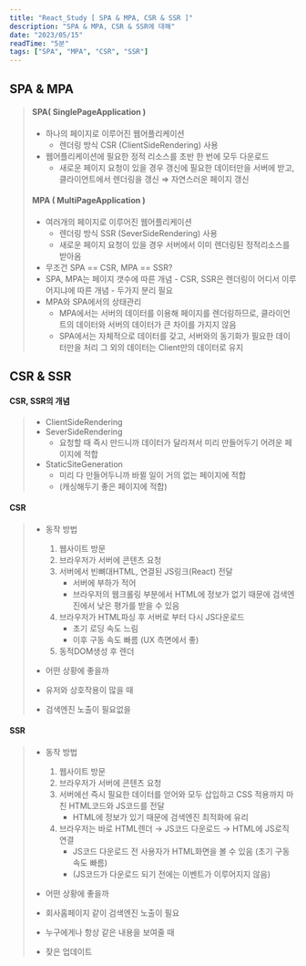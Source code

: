 ```yaml
---
title: "React_Study [ SPA & MPA, CSR & SSR ]"
description: "SPA & MPA, CSR & SSR에 대해"
date: "2023/05/15"
readTime: "5분"
tags: ["SPA", "MPA", "CSR", "SSR"]
---
```


## SPA & MPA

> #### SPA( SinglePageApplication )
>
> - 하나의 페이지로 이루어진 웹어플리케이션
>   - 렌더링 방식 CSR (ClientSideRendering) 사용
> - 웹어플리케이션에 필요한 정적 리소스를 초반 한 번에 모두 다운로드
>   - 새로운 페이지 요청이 있을 경우 갱신에 필요한 데이터만을 서버에 받고,
>     클라이언트에서 렌더링을 갱신 ⇒ 자연스러운 페이지 갱신
>
> #### MPA ( MultiPageApplication )
>
> - 여러개의 페이지로 이루어진 웹어플리케이션
>   - 렌더링 방식 SSR (SeverSideRendering) 사용
>   - 새로운 페이지 요청이 있을 경우 서버에서 이미 렌더링된 정적리소스를 받아옴
> - 무조건 SPA == CSR, MPA == SSR?
> - SPA, MPA는 페이지 갯수에 따른 개념 - CSR, SSR은 렌더링이 어디서 이루어지냐에 따른 개념 - 두가지 분리 필요
> - MPA와 SPA에서의 상태관리
>   - MPA에서는 서버의 데이터를 이용해 페이지를 렌더링하므로,
>     클라이언트의 데이터와 서버의 데이터가 큰 차이를 가지지 않음
>   - SPA에서는 자체적으로 데이터를 갖고, 서버와의 동기화가 필요한 데이터만을 처리
>     그 외의 데이터는 Client만의 데이터로 유지

## CSR & SSR

#### CSR, SSR의 개념

> - ClientSideRendering
> - SeverSideRendering
>   - 요청할 때 즉시 만드니까 데이터가 달라져서 미리 만들어두기 어려운 페이지에 적합
> - StaticSiteGeneration
>   - 미리 다 만들어두니까 바뀔 일이 거의 없는 페이지에 적합
>   - (캐싱해두기 좋은 페이지에 적합)

#### CSR

> - 동작 방법
>
>   1.  웹사이트 방문
>   2.  브라우저가 서버에 콘텐츠 요청
>   3.  서버에서 빈뼈대HTML, 연결된 JS링크(React) 전달
>       - 서버에 부하가 적어
>       - 브라우저의 웹크롤링 부분에서 HTML에 정보가 없기 때문에 검색엔진에서 낮은 평가를 받을 수 있음
>   4.  브라우저가 HTML파싱 후 서버로 부터 다시 JS다운로드
>       - 초기 로딩 속도 느림
>       - 이후 구동 속도 빠름 (UX 측면에서 좋)
>   5.  동적DOM생성 후 렌더
>
> - 어떤 상황에 좋을까
> - 유저와 상호작용이 많을 때
> - 검색엔진 노출이 필요없을

#### SSR

> - 동작 방법
>
>   1.  웹사이트 방문
>   2.  브라우저가 서버에 콘텐츠 요청
>   3.  서버에선 즉시 필요한 데이터를 얻어와 모두 삽입하고 CSS 적용까지 마친 HTML코드와 JS코드를 전달
>       - HTML에 정보가 있기 때문에 검색엔진 최적화에 유리
>   4.  브라우저는 바로 HTML렌더 → JS코드 다운로드 → HTML에 JS로직 연결
>       - JS코드 다운로드 전 사용자가 HTML화면을 볼 수 있음 (초기 구동 속도 빠름)
>       - (JS코드가 다운로드 되기 전에는 이벤트가 이루어지지 않음)
>
> - 어떤 상황에 좋을까
> - 회사홈페이지 같이 검색엔진 노출이 필요
> - 누구에게나 항상 같은 내용을 보여줄 때
> - 잦은 업데이트
